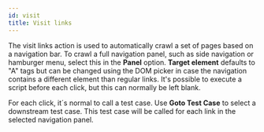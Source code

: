 ```yaml
---
id: visit   
title: Visit links
---
```

<!-- ![visit-links](../images/visit-links.png) -->

The visit links action is used to automatically crawl a set of pages based on a navigation bar. To crawl a full navigation panel, such as side navigation or hamburger menu, select this in the **Panel** option. **Target element** defaults to "A" tags but can be changed using the DOM picker in case the navigation contains a different element than regular links. It's possible to execute a script before each click, but this can normally be left blank.

For each click, it´s normal to call a test case. Use **Goto Test Case** to select a downstream test case. This test case will be called for each link in the selected navigation panel.
